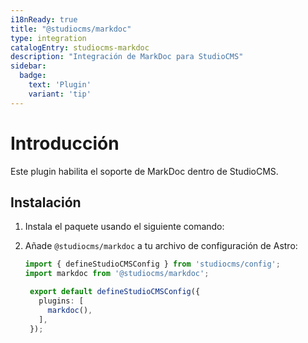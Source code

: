 ```yaml
---
i18nReady: true
title: "@studiocms/markdoc"
type: integration
catalogEntry: studiocms-markdoc
description: "Integración de MarkDoc para StudioCMS"
sidebar:
  badge: 
    text: 'Plugin'
    variant: 'tip'
---
```



# Introducción

Este plugin habilita el soporte de MarkDoc dentro de StudioCMS.

## Instalación

1. Instala el paquete usando el siguiente comando:

   <PackageManagers pkg="@studiocms/markdoc" />

2. Añade `@studiocms/markdoc` a tu archivo de configuración de Astro:

   ```ts twoslash title="studiocms.config.mjs" ins={2, 6}
   import { defineStudioCMSConfig } from 'studiocms/config';
   import markdoc from '@studiocms/markdoc';

    export default defineStudioCMSConfig({
      plugins: [
        markdoc(),
      ],
    });
   ```